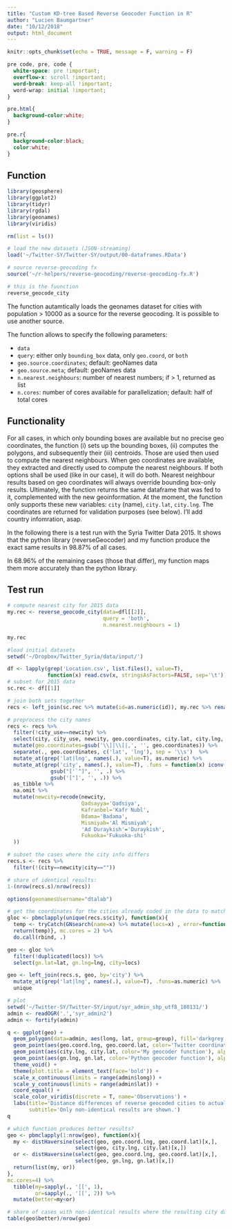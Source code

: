 ```yaml
---
title: "Custom KD-tree Based Reverse Geocoder Function in R"
author: "Lucien Baumgartner"
date: "10/12/2018"
output: html_document
---
```


```r
knitr::opts_chunk$set(echo = TRUE, message = F, warning = F)
```
```css
pre code, pre, code {
  white-space: pre !important;
  overflow-x: scroll !important;
  word-break: keep-all !important;
  word-wrap: initial !important;
}

pre.html{
  background-color:white;
}

pre.r{
  background-color:black;
  color:white;
}
```

## Function

```r
library(geosphere)
library(ggplot2)
library(tidyr)
library(rgdal)
library(geonames)
library(viridis)

rm(list = ls())

# load the new datasets (JSON-streaming)
load('~/Twitter-SY/Twitter-SY/output/00-dataframes.RData')

# source reverse-geocoding fx
source('~/r-helpers/reverse-geocoding/reverse-geocoding-fx.R')

# this is the fuunction
reverse_geocode_city
```

The function autamtically loads the geonames dataset for cities with population > 10000 as a source for the reverse geocoding. It is possible to use another source.

The function allows to specify the following parameters:

- `data`
- `query`: either only `bounding_box` data, only `geo.coord`, or `both`
- `geo.source.coordinates`; default: geoNames data
- `geo.source.meta`; default: geoNames data
- `n.nearest.neighbours`: number of nearest numbers; if > 1, returned as list
- `n.cores`: number of cores available for parallelization; default: half of total cores 

## Functionality

For all cases, in which only bounding boxes are available but no precise geo coordinates, the function (i) sets up the bounding boxes, (ii) computes the polygons, and subsequently their (iii) centroids. Those are used then used to compute the nearest neighbours. When geo coordinates are available, they extracted and directly used to compute the nearest neighbours. If both options shall be used (like in our case), it will do both. Nearest neighbour results based on geo coordinates will always override bounding box-only results.  Ultimately, the function returns the same dataframe that was fed to it, complemented with the new geoinformation. At the moment, the function only supports these new variables: `city` (name), `city.lat`, `city.lng`. The coordinates are returned for validation purposes (see below). I'll add country infomration, asap. 

In the following there is a test run with the Syria Twitter Data 2015. It shows that the python library (reverseGeocoder) and my function produce the exact same results in 98.87% of all cases. 

In 68.96% of the remaining cases (those that differ), my function maps them more accurately than the python library. 

## Test run
```r
# compute nearest city for 2015 data
my.rec <- reverse_geocode_city(data=dfl[[2]], 
                               query = 'both',
                               n.nearest.neighbours = 1)  

my.rec

#load initial datasets
setwd('~/Dropbox/Twitter_Syria/data/input/')

df <- lapply(grep('Location.csv', list.files(), value=T), 
             function(x) read.csv(x, stringsAsFactors=FALSE, sep='\t')) 
# subset for 2015 data
sc.rec <- df[[1]]

# join both sets together
recs <- left_join(sc.rec %>% mutate(id=as.numeric(id)), my.rec %>% rename(newcity=city), by='id')

# preprocess the city names
recs <- recs %>% 
  filter(!city_use==newcity) %>% 
  select(city, city_use, newcity, geo.coordinates, city.lat, city.lng, geo.coord.lat, geo.coord.lng) %>% 
  mutate(geo.coordinates=gsub('\\]|\\[|,', '', geo.coordinates)) %>%
  separate(., geo.coordinates, c('lat', 'lng'), sep = '\\s')  %>% 
  mutate_at(grep('lat|lng', names(.), value=T), as.numeric) %>%
  mutate_at(grep('city', names(.), value=T), .funs = function(x) iconv(x, from = 'UTF-8', 'ASCII//TRANSLIT') %>% 
              gsub("['`^]", '', .) %>% 
              gsub('["]', '', .)) %>% 
  as_tibble %>% 
  na.omit %>% 
  mutate(newcity=recode(newcity, 
                        Qadsayya='Qadsiya',
                        Kafranbel='Kafr Nubl',
                        Bdama='Badama',
                        Mismiyah='Al Mismiyah',
                        'Ad Duraykish'='Duraykish',
                        Fukuoka='Fukuoka-shi'
  ))

# subset the cases where the city info differs
recs.s <- recs %>% 
  filter(!(city==newcity|city=="")) 

# share of identical results:
1-(nrow(recs.s)/nrow(recs))

options(geonamesUsername="dtalab")

# get the coordinates for the cities already coded in the data to match it to the coordinates I reverse geocoded
gloc <- pbmclapply(unique(recs.s$city), function(x){
  temp <- tryCatch(GNsearch(name=x) %>% mutate(locs=x) , error=function(err) NA)
  return(temp)}, mc.cores = 2) %>% 
  do.call(rbind, .)

geo <- gloc %>% 
  filter(!duplicated(locs)) %>% 
  select(gn.lat=lat, gn.lng=lng, city=locs) 

geo <- left_join(recs.s, geo, by='city') %>% 
  mutate_at(grep('lat|lng', names(.), value=T), .funs=as.numeric) %>% 
  unique

# plot
setwd('~/Twitter-SY/Twitter-SY/input/syr_admin_shp_utf8_180131/')
admin <- readOGR('.','syr_admin2') 
admin <- fortify(admin)

q <- ggplot(geo) +
  geom_polygon(data=admin, aes(long, lat, group=group), fill='darkgrey', color='white') +
  geom_point(aes(geo.coord.lng, geo.coord.lat, color='Twitter coordinates'), alpha=0.5) +
  geom_point(aes(city.lng, city.lat, color='My geocoder function'), alpha=0.5) +
  geom_point(aes(gn.lng, gn.lat, color='Python geocoder function'), alpha=0.5) +
  theme_void() +
  theme(plot.title = element_text(face='bold')) +
  scale_x_continuous(limits = range(admin$long)) +
  scale_y_continuous(limits = range(admin$lat)) +
  coord_equal() +
  scale_color_viridis(discrete = T, name='Observations') +
  labs(title='Distance differences of reverse geocoded cities to actual geo coordinates from Twitter', 
       subtitle='Only non-identical results are shown.')
q

# which function produces better results?
geo <- pbmclapply(1:nrow(geo), function(x){
  my <- distHaversine(select(geo, geo.coord.lng, geo.coord.lat)[x,], 
                      select(geo, city.lng, city.lat)[x,])
  or <- distHaversine(select(geo, geo.coord.lng, geo.coord.lat)[x,], 
                      select(geo, gn.lng, gn.lat)[x,])
  return(list(my, or))
}, 
mc.cores=4) %>% 
  tibble(my=sapply(., '[[', 1),
         or=sapply(., '[[', 2)) %>% 
  mutate(better=my<or)

# share of cases with non-identical results where the resulting city data from my function is nearer to the actaul geo coordinates than the python library
table(geo$better)/nrow(geo)
```

